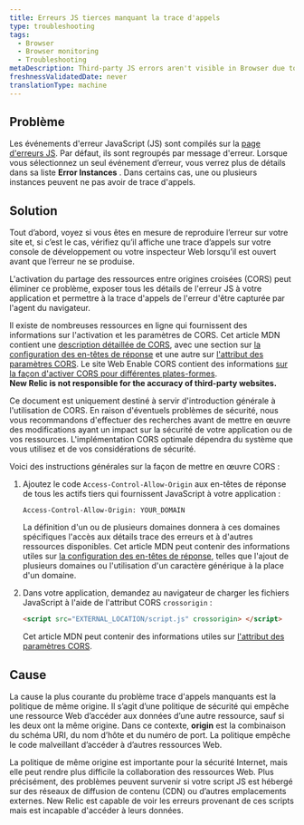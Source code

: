 ```yaml
---
title: Erreurs JS tierces manquant la trace d'appels
type: troubleshooting
tags:
  - Browser
  - Browser monitoring
  - Troubleshooting
metaDescription: Third-party JS errors aren't visible in Browser due to the same origin policy. Use cross-origin resource sharing (CORS) to solve this problem.
freshnessValidatedDate: never
translationType: machine
---
```


## Problème

Les événements d&apos;erreur JavaScript (JS) sont compilés sur la [page d&apos;erreurs JS<InlinePopover type="browser" />](/docs/browser/new-relic-browser/browser-pro-features/javascript-errors-page-examining-errors-over-time). Par défaut, ils sont regroupés par message d&apos;erreur. Lorsque vous sélectionnez un seul événement d’erreur, vous verrez plus de détails dans sa liste <DNT>**Error Instances**</DNT> . Dans certains cas, une ou plusieurs instances peuvent ne pas avoir de trace d&apos;appels.

## Solution

Tout d’abord, voyez si vous êtes en mesure de reproduire l’erreur sur votre site et, si c’est le cas, vérifiez qu’il affiche une trace d’appels sur votre console de développement ou votre inspecteur Web lorsqu’il est ouvert avant que l’erreur ne se produise.

L&apos;activation du partage des ressources entre origines croisées (CORS) peut éliminer ce problème, exposer tous les détails de l&apos;erreur JS à votre application et permettre à la trace d&apos;appels de l&apos;erreur d&apos;être capturée par l&apos;agent du navigateur.

Il existe de nombreuses ressources en ligne qui fournissent des informations sur l&apos;activation et les paramètres de CORS. Cet article MDN contient une [description détaillée de CORS](https://developer.mozilla.org/en-US/docs/Web/HTTP/CORS), avec une section sur [la configuration des en-têtes de réponse](https://developer.mozilla.org/en-US/docs/Web/HTTP/CORS#The_HTTP_response_headers) et une autre sur [l&apos;attribut des paramètres CORS](https://developer.mozilla.org/en-US/docs/Web/HTML/CORS_settings_attributes). Le site Web Enable CORS contient des informations [sur la façon d&apos;activer CORS pour différentes plates-formes](http://enable-cors.org/server.html).\
<DNT>**New Relic is not responsible for the accuracy of third-party websites.**</DNT>

<Callout variant="caution">
  Ce document est uniquement destiné à servir d&apos;introduction générale à l&apos;utilisation de CORS. En raison d&apos;éventuels problèmes de sécurité, nous vous recommandons d&apos;effectuer des recherches avant de mettre en œuvre des modifications ayant un impact sur la sécurité de votre application ou de vos ressources. L&apos;implémentation CORS optimale dépendra du système que vous utilisez et de vos considérations de sécurité.
</Callout>

Voici des instructions générales sur la façon de mettre en œuvre CORS :

1. Ajoutez le code `Access-Control-Allow-Origin` aux en-têtes de réponse de tous les actifs tiers qui fournissent JavaScript à votre application :

   ```
   Access-Control-Allow-Origin: YOUR_DOMAIN
   ```

   La définition d&apos;un ou de plusieurs domaines donnera à ces domaines spécifiques l&apos;accès aux détails trace des erreurs et à d&apos;autres ressources disponibles. Cet article MDN peut contenir des informations utiles sur [la configuration des en-têtes de réponse](https://developer.mozilla.org/en-US/docs/Web/HTTP/CORS#The_HTTP_response_headers), telles que l&apos;ajout de plusieurs domaines ou l&apos;utilisation d&apos;un caractère générique à la place d&apos;un domaine.

2. Dans votre application, demandez au navigateur de charger les fichiers JavaScript à l&apos;aide de l&apos;attribut CORS `crossorigin` :

   ```html
   <script src="EXTERNAL_LOCATION/script.js" crossorigin> </script>
   ```

   Cet article MDN peut contenir des informations utiles sur [l&apos;attribut des paramètres CORS](https://developer.mozilla.org/en-US/docs/Web/HTML/CORS_settings_attributes).

## Cause

La cause la plus courante du problème trace d&apos;appels manquants est la politique de même origine. Il s’agit d’une politique de sécurité qui empêche une ressource Web d’accéder aux données d’une autre ressource, sauf si les deux ont la même origine. Dans ce contexte, <DNT>**origin**</DNT> est la combinaison du schéma URI, du nom d’hôte et du numéro de port. La politique empêche le code malveillant d’accéder à d’autres ressources Web.

La politique de même origine est importante pour la sécurité Internet, mais elle peut rendre plus difficile la collaboration des ressources Web. Plus précisément, des problèmes peuvent survenir si votre script JS est hébergé sur des réseaux de diffusion de contenu (CDN) ou d’autres emplacements externes. New Relic est capable de voir les erreurs provenant de ces scripts mais est incapable d&apos;accéder à leurs données.